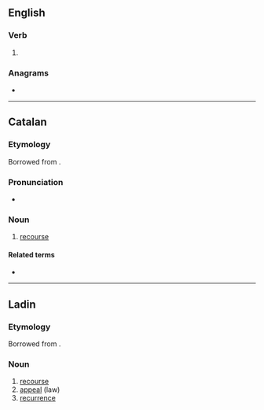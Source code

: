 ==English==

===Verb===
{{head|en|verb form}}

# {{en-third-person singular of|recur}}

===Anagrams===
* {{anagrams|en|a=cerrsu|curers|curser}}

----

==Catalan==

===Etymology===
Borrowed from {{bor|ca|la|recursus}}.

===Pronunciation===
* {{ca-IPA|recurrs}}

===Noun===
{{ca-noun|m}}

# [[recourse]]

====Related terms====
* {{l|ca|recórrer}}

----

==Ladin==

===Etymology===
Borrowed from {{bor|lld|la|recursus}}.

===Noun===
{{lld-noun|m|recursc}}

# [[recourse]]
# [[appeal]] (law)
# [[recurrence]]